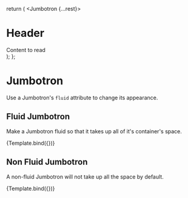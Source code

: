 

<Meta title="Components/Jumbotron/Fluid" component={Jumbotron} />

  return (
    <Jumbotron {...rest}>
      <h1>Header</h1>
      <div>Content to read</div>
    </Jumbotron>
  );
};

# Jumbotron

Use a Jumbotron's `fluid` attribute to change its appearance.

## Fluid Jumbotron

Make a Jumbotron fluid so that it takes up all of it's container's space.

<Canvas>
  <Story name="Fluid" args={{ fluid: true }}>
    {Template.bind({})}
  </Story>
</Canvas>

## Non Fluid Jumbotron

A non-fluid Jumbotron will not take up all the space by default.

<Canvas>
  <Story name="Not fluid" args={{ fluid: false }}>
    {Template.bind({})}
  </Story>
</Canvas>
